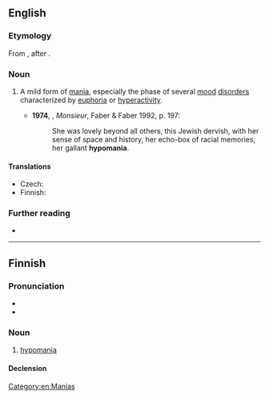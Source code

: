 ==English==
{{wikipedia}}

===Etymology===
From {{confix|en|hypo|mania}}, after {{etyl|de|en}} {{m|de|Hypomanie}}.

===Noun===
{{en-noun|~}}

# {{lb|en|medicine}} A mild form of [[mania]], especially the phase of several [[mood]] [[disorder]]s characterized by [[euphoria]] or [[hyperactivity]].
#* '''1974''', {{w|Lawrence Durrell}}, ''Monsieur'', Faber & Faber 1992, p. 197:
#*: She was lovely beyond all others, this Jewish dervish, with her sense of space and history, her echo-box of racial memories, her gallant '''hypomania'''.

====Translations====
{{trans-top|mild form of mania}}
* Czech: {{t|cs|hypománie|f}}
* Finnish: {{t|fi|hypomania}}
{{trans-mid}}
{{trans-bottom}}

===Further reading===
* {{R:OneLook}}

[[Category:en:Manias]]

----

==Finnish==

===Pronunciation===
* {{fi-IPA}}
* {{fi-hyphenation}}

===Noun===
{{fi-noun}}

# {{lb|fi|medicine}} [[#English|hypomania]]

====Declension====
{{fi-decl-kulkija|hypomani|a}}